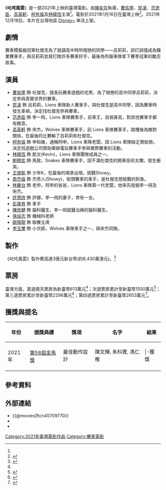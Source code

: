 {{NoteTA
|T=zh-cn:叱咤风云 (2021年电影);zh-hk:叱咤風雲 (2021年電影);zh-tw:叱咤風雲 (2021年電影);
|1=zh-cn:叱咤风云;zh-hk:叱咤風雲;zh-tw:叱咤風雲;
}}
{{Infobox film
| name = 叱咤風雲
| original_name = ''Nezha''
| image = 叱咤風雲.jpg
| director = [[陳奕先|陳奕先]]<ref name="台灣電影網"/>
| producer = [[周杰倫|周杰倫]]<ref name="台灣電影網"/>
| writer = 陳奕先<br>[[陳鈺杰|陳鈺杰]]<ref name="台灣電影網"/>
| starring = [[曹佑寧|曹佑寧]]<br>[[昆凌|昆凌]]<br>[[范逸臣|范逸臣]]<br>[[高英軒|高英軒]]<br>[[柯有倫|柯有倫]]<br>[[林暐恆|林暐恆]]<ref name="台灣電影網"/>
| distributor = 星泰國際娛樂<ref name="台灣電影網"/>
| released = {{Film date|2021|1|15|中國大陸|2021|1|16|臺灣|2021|8|26|香港}}
| runtime = 105分鐘<ref name="台灣電影網"/>
| country = {{台灣電影產地}}
| language = [[中華民國國語|國語]]
| budget = 
| gross = 新臺幣3190萬元<ref>{{cite web |title=全國電影票房2021年02/15-02/21統計資訊 |url=https://www.tfi.org.tw/Content/TFI/PublicInfo/全國電影票房2021年0215-0221統計資訊.pdf |website=國家電影及視聽文化中心 |accessdate=2021-02-25 |date=2021-02-25 |archive-date=2021-02-25 |archive-url=https://web.archive.org/web/20210225142354/https://www.tfi.org.tw/Content/TFI/PublicInfo/%E5%85%A8%E5%9C%8B%E9%9B%BB%E5%BD%B1%E7%A5%A8%E6%88%BF2021%E5%B9%B40215-0221%E7%B5%B1%E8%A8%88%E8%B3%87%E8%A8%8A.pdf |dead-url=no }}</ref>
}}
《'''叱咤風雲'''》是一部2021年上映的臺灣電影。由[[陳奕先|陳奕先]]執導，[[曹佑寧|曹佑寧]]、[[昆凌|昆凌]]、[[范逸臣|范逸臣]]、[[高英軒|高英軒]]、[[柯有倫|柯有倫]]及[[林暐恆|林暐恆]]主演<ref name="台灣電影網"/>。電影於2021年1月16日在臺灣上映<ref>{{cite news |author1=陳建嘉 |title=兩周前火速定檔 周杰倫監製「叱咤風雲」1月16日上映 |url=https://stars.udn.com/star/story/10091/5136345 |accessdate=2021-02-25 |work=聯合報 |date=2020-12-31 |archive-date=2021-01-07 |archive-url=https://web.archive.org/web/20210107063733/https://stars.udn.com/star/story/10091/5136345 |dead-url=no }}</ref>。2021年12月18日，本片在台灣地區 [[Disney+|Disney+]] 串流上架。

== 劇情 ==
{{expand section}}
賽車模擬器冠軍杜傑克為了就讀高中時所暗戀的同學——呂莉莉，誤打誤撞成為職業賽車手，與呂莉莉並肩打敗許多賽車好手，最後為所屬車隊拿下賽季冠軍的勵志故事。

== 演員 ==
* [[曹佑寧|曹佑寧]] 飾 杜傑克，擅長玩賽車遊戲的宅男，為了暗戀的高中同學呂莉莉，決定參與真實世界的賽車。
* [[昆凌|昆凌]] 飾 呂莉莉，Lions 車隊新人賽車手，與杜傑克是高中同學，因為賽車時發生車禍，決定找杜傑克參與賽車。
* [[范逸臣|范逸臣]] 飾 李一飛，Lions 車隊賽車手，前車王，自視甚高，對其他賽車手都有敵意。
* [[高英軒|高英軒]] 飾 宋杰，Wolves 車隊賽車手，前 Lions 車隊賽車手，跳槽後為敵對關係，在最後的比賽輸了呂莉莉和杜傑克。
* [[柯有倫|柯有倫]] 飾 申和維，通稱阿申，Lions 車隊老闆，因 Lions 車隊缺乏贊助商，決定找遊戲公司贊助舉辦電玩賽車手參與實際賽車的活動。
* [[林暐恆|林暐恆]] 飾 凱文(Kevin)，Lions 車隊團隊成員之一。
* [[劉畊宏|劉畊宏]] 飾 馬致，Snakes 車隊賽車手，因不滿杜傑克的開車技術太爛，發生衝突。
* [[王俊凱|王俊凱]] 飾 少年K，在最後的場景出現，挑戰Showy。
* [[周杰倫|周杰倫]] 飾 杰秀人(Showy)，街頭賽車的車手，是杜傑克想挑戰的對象。
* [[林慶台|林慶台]] 飾 老申，阿申的爸爸，Lions 車隊第一代老闆，他率先發掘李一飛及宋杰。
* [[許慧欣|許慧欣]] 飾 許娜，李一飛的妻子，育有一女。
* [[彭康育|彭康育]] 飾 車手
* [[陳欣健|陳欣健]] 飾 腦科醫生，李一飛就醫治療的腦科醫生。
* [[孫協志|孫協志]] 飾 機械科老師
* [[歐陽龍|歐陽龍]] 飾 聯賽主席
* [[李玉璽|李玉璽]] 飾 小次郎，Wolves 車隊車手之一，與宋杰同隊。

== 製作 ==
《叱吒風雲》製作費高達3億元新台幣(約8,430萬港元)。<ref>{{cite news|url=https://www.am730.com.hk/column/%E5%A8%9B%E6%A8%82/%e3%80%8a%e5%8f%b1%e5%90%92%e9%a2%a8%e9%9b%b2%e3%80%8b-%e8%bb%8a%e6%89%8b%e5%b0%8e%e6%bc%94%e7%9a%84%e4%b8%ad%e4%ba%8c%e7%97%85%e8%b3%bd%e8%bb%8a%e9%9b%bb%e5%bd%b1-282795|title=《叱吒風雲》 車手導演的中二病賽車電影|date=2021年9月1日|newspaper=AM730|author=何兆彬|accessdate=2021年9月20日|archive-date=2021年11月26日|archive-url=https://web.archive.org/web/20211126121230/https://www.am730.com.hk/column/%E5%A8%9B%E6%A8%82/%E3%80%8A%E5%8F%B1%E5%90%92%E9%A2%A8%E9%9B%B2%E3%80%8B-%E8%BB%8A%E6%89%8B%E5%B0%8E%E6%BC%94%E7%9A%84%E4%B8%AD%E4%BA%8C%E7%97%85%E8%B3%BD%E8%BB%8A%E9%9B%BB%E5%BD%B1-282795}}</ref>

== 票房 ==
臺灣方面，首週兩天票房為新臺幣613萬元<ref name="tfi2103"/>；次週票房累計至新臺幣1550萬元<ref name="tfi2103">{{cite web |title=全國電影票房2021年01/18-01/24統計資訊 |url=https://www.tfi.org.tw/Content/TFI/PublicInfo/全國電影票房2021年0118-0124統計資訊.pdf |website=國家電影及視聽文化中心 |accessdate=2021-01-28 |date=2021-01-28 |archive-date=2021-01-29 |archive-url=https://web.archive.org/web/20210129164952/https://www.tfi.org.tw/Content/TFI/PublicInfo/%E5%85%A8%E5%9C%8B%E9%9B%BB%E5%BD%B1%E7%A5%A8%E6%88%BF2021%E5%B9%B40118-0124%E7%B5%B1%E8%A8%88%E8%B3%87%E8%A8%8A.pdf |dead-url=no }}</ref>；第三週票房累計至新臺幣2296萬元<ref name="tfi2104">{{cite web |title=全國電影票房2021年01/25-01/31統計資訊 |url=https://www.tfi.org.tw/Content/TFI/PublicInfo/全國電影票房2021年0125-0131統計資訊.pdf |website=國家電影及視聽文化中心 |accessdate=2021-02-04 |date=2021-02-04 |archive-date=2021-02-06 |archive-url=https://web.archive.org/web/20210206145728/https://www.tfi.org.tw/Content/TFI/PublicInfo/%E5%85%A8%E5%9C%8B%E9%9B%BB%E5%BD%B1%E7%A5%A8%E6%88%BF2021%E5%B9%B40125-0131%E7%B5%B1%E8%A8%88%E8%B3%87%E8%A8%8A.pdf |dead-url=no }}</ref>；第四週票房累計至新臺幣2653萬元<ref name="tfi2105">{{cite web |title=全國電影票房2021年02/01-02/07統計資訊 |url=https://www.tfi.org.tw/Content/TFI/PublicInfo/全國電影票房2021年0201-0207統計資訊.pdf |website=國家電影及視聽文化中心 |accessdate=2021-02-18 |date=2021-02-18 |archive-date=2021-02-18 |archive-url=https://web.archive.org/web/20210218075623/https://www.tfi.org.tw/Content/TFI/PublicInfo/%E5%85%A8%E5%9C%8B%E9%9B%BB%E5%BD%B1%E7%A5%A8%E6%88%BF2021%E5%B9%B40201-0207%E7%B5%B1%E8%A8%88%E8%B3%87%E8%A8%8A.pdf |dead-url=no }}</ref>。
== 獲獎與提名 ==
{| class="wikitable sortable plainrowheaders"
! 年份
! 頒獎典禮
! 獎項
! 名字
! 結果
|-
| rowspan="2"| 2021年
| rowspan="2"| [[第58届金马奖|第58屆金馬獎]]
| 最佳動作設計
| 陳文輝, 朱科豐, 馮仁稚
| {{won}}
|-獲獎
| 最佳音效
| [[布姆·苏瓦贡达|布姆·苏瓦贡达]]（Boom Suvagondha）、[[史提夫·米勒|史提夫·米勒]]（Steve Miller）、[[瓦拉特·普拉泽特拉普|瓦拉特·普拉泽特拉普]]（Warat Prasertlap）、[[瓦鲁特·奥帕斯瓦塔纳库|瓦鲁特·奥帕斯瓦塔纳库]]（Varut Opaswatanakul）
| {{nom}}
|-
|}

== 參考資料 ==
{{reflist|2|refs=

<ref name="台灣電影網">{{cite web |title=叱咤風雲 |url=https://taiwancinema.bamid.gov.tw/Film/FilmContent/?ContentUrl=85838 |website=台灣電影網 |accessdate=2021-02-25}}</ref>

}}

==外部連結==
* {{@movies|ftcn45709770}}
* {{Taiwancinema|id=85838}}
* {{Yahoomovie id|11181}}

{{Portal bar|台灣|電影}}
[[Category:2021年臺灣電影作品|Category:2021年臺灣電影作品]]
[[Category:賽車電影|Category:賽車電影]]